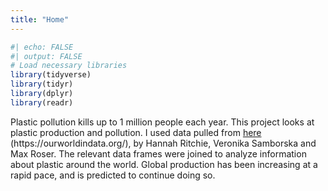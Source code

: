```yaml
---
title: "Home"
---
```


```r
#| echo: FALSE
#| output: FALSE
# Load necessary libraries
library(tidyverse)
library(tidyr)
library(dplyr)
library(readr)
```

Plastic pollution kills up to 1 million people each year. This project looks at plastic production and pollution. I used data pulled from [here](https://ourworldindata.org/) (https://ourworldindata.org/), by Hannah Ritchie, Veronika Samborska and Max Roser. The relevant data frames were joined to analyze information about plastic around the world. Global production has been increasing at a rapid pace, and is predicted to continue doing so.

